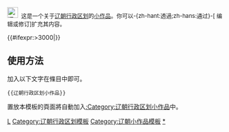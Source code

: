<div class="notice metadata" id="stub" style="font-size: small;">[[File:Liao circuits.png|25px|辽朝]]&nbsp;&nbsp;这是一个关于[[辽朝行政区划]]的[[Wikipedia:小作品|小作品]]。你可以-{zh-hant:透過;zh-hans:通过}-<span class="plainlinks">[{{fullurl:{{FULLPAGENAME}}|action=edit}} 编辑或修订]</span>扩充其内容。</div><includeonly>[[Category:辽朝行政区划小作品|{{PAGENAME}}]]{{#ifexpr:{{PAGESIZE:{{FULLPAGENAME}}|R}}>3000|[[Category:字数已超过3000字节的小作品|{{PAGENAME}}]]}}</includeonly><noinclude>

==使用方法==
加入以下文字在條目中即可。
<pre>{{辽朝行政区划小作品}}</pre>

置放本模板的頁面將自動加入[[:Category:辽朝行政区划小作品]]中。

[[Category:中国各朝代行政区划小作品模板|L]]
[[Category:辽朝行政区划模板]]
[[Category:辽朝小作品模板]]
[[Category:辽朝行政区划小作品|*]]
</noinclude>